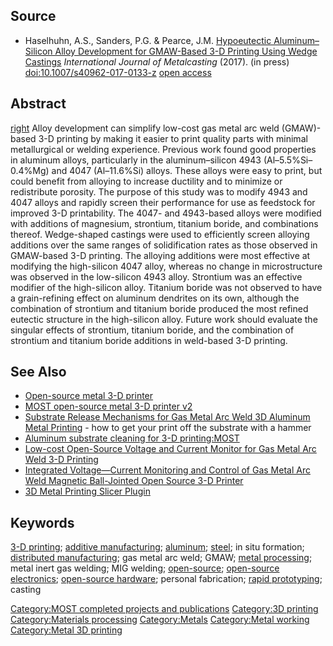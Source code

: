 {{MOST}}
{{Pearce-pubs}}
{{MOST-RepRap}}
{{TOC_right}} 
==Source==
* Haselhuhn, A.S., Sanders, P.G. & Pearce, J.M. [http://link.springer.com/article/10.1007%2Fs40962-017-0133-z Hypoeutectic Aluminum–Silicon Alloy Development for GMAW-Based 3-D Printing Using Wedge Castings ] ''International Journal of Metalcasting'' (2017). (in press) doi:10.1007/s40962-017-0133-z [https://www.academia.edu/31199885/Hypoeutectic_Aluminum-Silicon_Alloy_Development_for_GMAW-Based_3-D_Printing_Using_Wedge_Castings open access]

==Abstract==

[[image:Ambersi.png|right]]
Alloy development can simplify low-cost gas metal arc weld (GMAW)-based 3-D printing by making it easier to print quality parts with minimal metallurgical or welding experience. Previous work found good properties in aluminum alloys, particularly in the aluminum–silicon 4943 (Al–5.5%Si–0.4%Mg) and 4047 (Al–11.6%Si) alloys. These alloys were easy to print, but could benefit from alloying to increase ductility and to minimize or redistribute porosity. The purpose of this study was to modify 4943 and 4047 alloys and rapidly screen their performance for use as feedstock for improved 3-D printability. The 4047- and 4943-based alloys were modified with additions of magnesium, strontium, titanium boride, and combinations thereof. Wedge-shaped castings were used to efficiently screen alloying additions over the same ranges of solidification rates as those observed in GMAW-based 3-D printing. The alloying additions were most effective at modifying the high-silicon 4047 alloy, whereas no change in microstructure was observed in the low-silicon 4943 alloy. Strontium was an effective modifier of the high-silicon alloy. Titanium boride was not observed to have a grain-refining effect on aluminum dendrites on its own, although the combination of strontium and titanium boride produced the most refined eutectic structure in the high-silicon alloy. Future work should evaluate the singular effects of strontium, titanium boride, and the combination of strontium and titanium boride additions in weld-based 3-D printing.

==See Also ==
*[[Open-source metal 3-D printer]]
* [[MOST open-source metal 3-D printer v2]]
* [[Substrate Release Mechanisms for Gas Metal Arc Weld 3D Aluminum Metal Printing]] - how to get your print off the substrate with a hammer
* [[Aluminum substrate cleaning for 3-D printing:MOST]]
* [[Low-cost Open-Source Voltage and Current Monitor for Gas Metal Arc Weld 3-D Printing]]
* [[Integrated Voltage—Current Monitoring and Control of Gas Metal Arc Weld Magnetic Ball-Jointed Open Source 3-D Printer]]
* [[3D Metal Printing Slicer Plugin]]

[[Category:MOST completed projects and publications]]
[[Category:3D printing]]
[[Category:Materials processing]]
[[Category:Metals]]
[[Category:Metal working]]
[[Category:Metal 3D printing]]

==Keywords==
[[3-D printing]];
[[additive manufacturing]];
[[aluminum]];
[[steel]];
in situ formation;
[[distributed manufacturing]];
gas metal arc weld;
GMAW;
[[metal processing]];
metal inert gas welding;
MIG welding;
[[open-source]];
[[open-source electronics]];
[[open-source hardware]];
personal fabrication;
[[rapid prototyping]];
casting